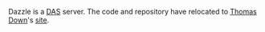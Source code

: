 Dazzle is a [[bp:DAS|DAS]] server.  The code and repository have relocated to [[Thomas Down]]'s [http://www.derkholm.net/thomas/dazzle/ site].